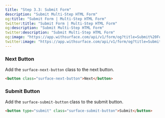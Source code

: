 ```yaml
---
title: "Step 3.3: Submit Form"
description: "Submit Multi-Step HTML Form"
og:title: "Submit Form | Multi-Step HTML Form"
twitter:title: "Submit Form | Multi-Step HTML Form"
og:description: "Submit Multi-Step HTML Form"
twitter:description: "Submit Multi-Step HTML Form"
og:image: "https://app.withsurface.com/api/v1/form/og?title=Submit%20Form"
twitter:image: "https://app.withsurface.com/api/v1/form/og?title=Submit%20Form"
---
```


### Next Button

Add the `surface-next-button` class to the next button.

```html
<button class="surface-next-button">Next</button>
```

### Submit Button

Add the `surface-submit-button` class to the submit button.

```html
<button type="submit" class="surface-submit-button">Submit</button>
```